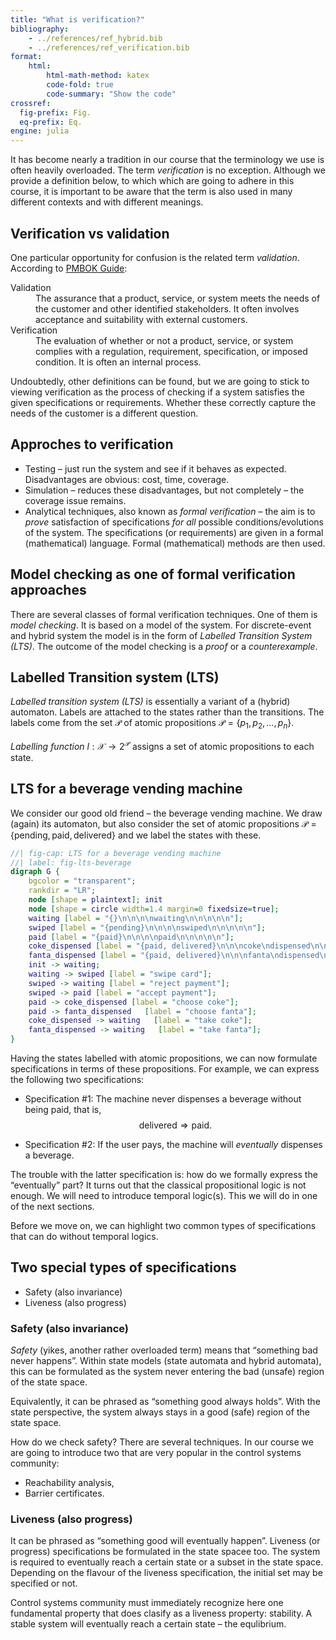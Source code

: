```yaml
---
title: "What is verification?"
bibliography: 
    - ../references/ref_hybrid.bib
    - ../references/ref_verification.bib
format:
    html:
        html-math-method: katex
        code-fold: true
        code-summary: "Show the code"
crossref:
  fig-prefix: Fig. 
  eq-prefix: Eq.
engine: julia
---
```


It has become nearly a tradition in our course that the terminology we use is often heavily overloaded. The term *verification* is no exception. Although we provide a definition below, to which which are going to adhere in this course, it is important to be aware that the term is also used in many different contexts and with different meanings.  

## Verification vs validation
One particular opportunity for confusion is the related term *validation*. According to [PMBOK Guide](https://www.pmi.org/pmbok-guide-standards/foundational/pmbok):

Validation
: The assurance that a product, service, or system meets the needs of the customer and other identified stakeholders. It often involves acceptance and suitability with external customers. 

Verification
: The evaluation of whether or not a product, service, or system complies with a regulation, requirement, specification, or imposed condition. It is often an internal process. 

Undoubtedly, other definitions can be found, but we are going to stick to viewing verification as the process of checking if a system satisfies the given specifications or requirements. Whether these correctly capture the needs of the customer is a different question.

## Approches to verification

- Testing – just run the system and see if it behaves as expected. Disadvantages are obvious: cost, time, coverage.
- Simulation – reduces these disadvantages, but not completely – the coverage issue remains.
- Analytical techniques, also known as *formal verification* – the aim is to *prove* satisfaction of specifications *for all* possible conditions/evolutions of the system. The specifications (or requirements) are given in a formal (mathematical) language. Formal (mathematical) methods are then used.

## Model checking as one of formal verification approaches

There are several classes of formal verification techniques. One of them is *model checking*. It is based on a model of the system. For discrete-event and hybrid system the model is in the form of *Labelled Transition System (LTS)*. The outcome of the model checking is a *proof* or a *counterexample*.

## Labelled Transition system (LTS)

*Labelled transition system (LTS)* is essentially a variant of a (hybrid) automaton. Labels are attached to the states rather than the transitions. The labels come from the set $\mathcal{P}$ of atomic propositions $\mathcal{P} = \{p_1, p_2, \ldots, p_n\}$.

*Labelling function* $l: \mathcal X \to 2^\mathcal{P}$ assigns a set of atomic propositions to each state.

::: {#exm-lts-beverage}
## LTS for a beverage vending machine

We consider our good old friend – the beverage vending machine. We draw (again) its automaton, but also consider the set of atomic propositions $\mathcal{P} = \{\text{pending},\text{paid},\text{delivered}\}$ and we label the states with these.

``` dot
//| fig-cap: LTS for a beverage vending machine
//| label: fig-lts-beverage
digraph G {
    bgcolor = "transparent";
    rankdir = "LR";
    node [shape = plaintext]; init
    node [shape = circle width=1.4 margin=0 fixedsize=true];
    waiting [label = "{}\n\n\n\nwaiting\n\n\n\n\n"];
    swiped [label = "{pending}\n\n\n\nswiped\n\n\n\n\n"];
    paid [label = "{paid}\n\n\n\npaid\n\n\n\n\n"];
    coke_dispensed [label = "{paid, delivered}\n\n\ncoke\ndispensed\n\n\n\n"];
    fanta_dispensed [label = "{paid, delivered}\n\n\nfanta\ndispensed\n\n\n\n"];
    init -> waiting;
    waiting -> swiped [label = "swipe card"];
    swiped -> waiting [label = "reject payment"];
    swiped -> paid [label = "accept payment"];
    paid -> coke_dispensed [label = "choose coke"];
    paid -> fanta_dispensed   [label = "choose fanta"];
    coke_dispensed -> waiting   [label = "take coke"];
    fanta_dispensed -> waiting   [label = "take fanta"];
}
```

Having the states labelled with atomic propositions, we can now formulate specifications in terms of these propositions. For example, we can express the following two specifications:

- Specification #1: The machine never dispenses a beverage without being paid, that is,
$$
\text{delivered} \Rightarrow \text{paid}.
$$

- Specification #2: If the user pays, the machine will *eventually* dispenses a beverage. 

The trouble with the latter specification is: how do we formally express the "eventually" part? It turns out that the classical propositional logic is not enough. We will need to introduce temporal logic(s). This we will do in one of the next sections. 
:::

Before we move on, we can highlight two common types of specifications that can do without temporal logics. 

## Two special types of specifications

- Safety (also invariance)
- Liveness (also progress)

### Safety (also invariance)

*Safety* (yikes, another rather overloaded term) means that "something bad never happens". Within state models (state automata and hybrid automata), this can be formulated as the system never entering the bad (unsafe) region of the state space.

Equivalently, it can be phrased as "something good always holds". With the state perspective, the system always stays in a good (safe) region of the state space.

How do we check safety? There are several techniques. In our course we are going to introduce two that are very popular in the control systems community:

- Reachability analysis,
- Barrier certificates.

### Liveness (also progress)    

It can be phrased as "something good will eventually happen". Liveness (or progress) specifications be formulated in the state spacee too. The system is required to eventually reach a certain state or a subset in the state space. Depending on the flavour of the liveness specification, the initial set may be specified or not.

Control systems community must immediately recognize here one fundamental property that does clasify as a liveness property: stability. A stable system will eventually reach a certain state – the equlibrium.